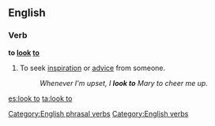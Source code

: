 ==English==

===Verb===
'''to [[look]] [[to]]'''

# {{idiom}} To seek [[inspiration]] or [[advice]] from someone.
#:''Whenever I'm upset, I '''look to''' Mary to cheer me up.''

[[Category:English phrasal verbs]]
[[Category:English verbs]]

[[es:look to]]
[[ta:look to]]